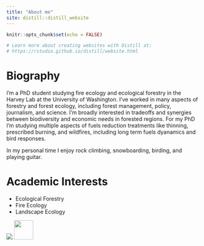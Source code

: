 ```yaml
---
title: "About me"
site: distill::distill_website
---
```


```r
knitr::opts_chunk$set(echo = FALSE)

# Learn more about creating websites with Distill at:
# https://rstudio.github.io/distill/website.html

```

# Biography

I'm a PhD student studying fire ecology and ecological forestry in the Harvey Lab at the University of Washington.  I've worked in many aspects of forestry and forest ecology, including forest management, policy, journalism, and science.  I'm broadly interested in tradeoffs and synergies between biodiversity and economic needs in forested regions.  For my PhD I'm studying multiple aspects of fuels reduction treatments like thinning, prescribed burning, and wildfires, including long term fuels dyanamics and bird responses.

In my personal time I enjoy rock climbing, snowboarding, birding, and playing guitar.

# Academic Interests
- Ecological Forestry
- Fire Ecology
- Landscape Ecology

![](photos/headshot.jpg)
<img src="headshot.jpg" width="50"/>